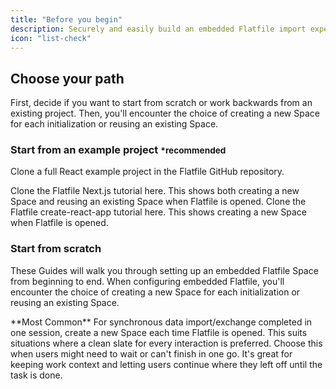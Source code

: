 ```yaml
---
title: "Before you begin"
description: Securely and easily build an embedded Flatfile import experience into your React application.
icon: "list-check"
---
```


## Choose your path

First, decide if you want to start from scratch or work backwards from an existing project. Then, you'll encounter the choice of creating a new Space for each initialization or reusing an existing Space.

### Start from an example project <small>\*recommended</small>

Clone a full React example project in the Flatfile GitHub repository.

<CardGroup cols={2}>
  <Card
    title="flatfile-nextjs"
    icon="react"
    href="https://github.com/FlatFilers/flatfile-nextjs"
  >
    Clone the Flatfile Next.js tutorial here. This shows both creating a new
    Space and reusing an existing Space when Flatfile is opened.
  </Card>
  <Card
    title="create-flatfile-react"
    icon="react"
    href="https://github.com/FlatFilers/create-flatfile-react"
  >
    Clone the Flatfile create-react-app tutorial here. This shows creating a new
    Space when Flatfile is opened.
  </Card>
</CardGroup>

### Start from scratch

These Guides will walk you through setting up an embedded Flatfile Space from beginning to end. When configuring embedded Flatfile, you'll encounter the choice of creating a new Space for each initialization or reusing an existing Space.

<CardGroup cols={2}>
  <Card title="Embed a new Space" icon="plus" href="../react/new_space">
    **Most Common** For synchronous data import/exchange completed in one
    session, create a new Space each time Flatfile is opened. This suits
    situations where a clean slate for every interaction is preferred.
  </Card>
  <Card
    title="Reuse an existing Space"
    icon="recycle"
    href="../react/reuse_space"
  >
    Choose this when users might need to wait or can't finish in one go. It's
    great for keeping work context and letting users continue where they left
    off until the task is done.
  </Card>
</CardGroup>
